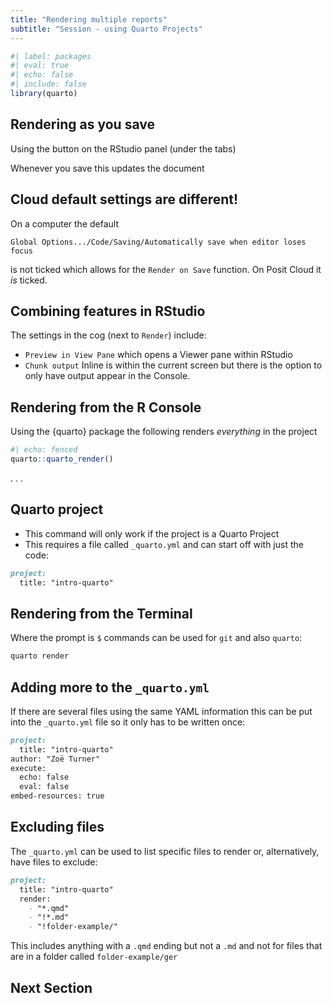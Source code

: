 ```yaml
---
title: "Rendering multiple reports"
subtitle: "Session - using Quarto Projects"
---
```


```r
#| label: packages
#| eval: true
#| echo: false
#| include: false
library(quarto)

```

## Rendering as you save

Using the button on the RStudio panel (under the tabs)

Whenever you save this updates the document

:::{.callout-tip collapse=false appearance='default' icon=true}
## Cloud default settings are different!
On a computer the default 

`Global Options.../Code/Saving/Automatically save when editor loses focus`

is not ticked which allows for the `Render on Save` function. On Posit Cloud it _is_ ticked.
:::


## Combining features in RStudio

The settings in the cog (next to `Render`) include:

::: {.incremental}
- `Preview in View Pane` which opens a Viewer pane within RStudio
- `Chunk output` Inline is within the current screen but there is the option to only have output appear in the Console.
:::


## Rendering from the R Console

Using the {quarto} package the following renders *everything* in the project

```r
#| echo: fenced
quarto::quarto_render()
```

. . .

:::{.callout-warning collapse=false appearance='default' icon=true}
## Quarto project
- This command will only work if the project is a Quarto Project
- This requires a file called `_quarto.yml` and can start off with just the code:
``` markdown
project:
  title: "intro-quarto"
```
:::

## Rendering from the Terminal

Where the prompt is `$` commands can be used for `git` and also `quarto`:

```markdown
quarto render
```
## Adding more to the `_quarto.yml`

If there are several files using the same YAML information this can be put into the `_quarto.yml` file so it only has to be written once:

```markdown
project:
  title: "intro-quarto"
author: "Zoë Turner"
execute: 
  echo: false
  eval: false
embed-resources: true
```

## Excluding files

The `_quarto.yml` can be used to list specific files to render or, alternatively, have files to exclude:

```markdown
project:
  title: "intro-quarto"
  render: 
    - "*.qmd"
    - "!*.md"
    - "!folder-example/"
```

This includes anything with a `.qmd` ending but not a `.md` and not for files that are in a folder called `folder-example/ger`

## Next Section 

